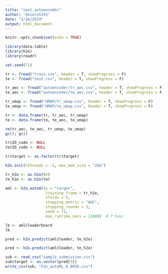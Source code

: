 ```yaml
---
title: "sant_autoencoder"
author: '@siero5335'
date: "2/16/2019"
output: html_document
---
```


```r
knitr::opts_chunk$set(echo = TRUE)
```

```r
library(data.table)
library(h2o)
library(readr)

set.seed(71)
```

```r
tr <- fread("train.csv", header = T, showProgress = F)
te <- fread("test.csv", header = T, showProgress = F)

tr_aec <- fread("autoencoder/tr_aec.csv", header = T, showProgress = F)
te_aec <- fread("autoencoder/te_aec.csv", header = T, showProgress = F)

tr_umap <- fread("UMAP/tr_umap.csv", header = T, showProgress = F)
te_umap <- fread("UMAP/te_umap.csv", header = T, showProgress = F)

tr <- data.frame(tr, tr_aec, tr_umap)
te <- data.frame(te, te_aec, te_umap)

rm(tr_aec, te_aec, tr_umap, te_umap)
gc(); gc()
```

```r
tr$ID_code <- NULL
te$ID_code <- NULL

tr$target <- as.factor(tr$target)
```


```r
h2o.init(nthreads = -1, max_mem_size = "24G")

tr_h2o <- as.h2o(tr)
te_h2o <- as.h2o(te)
```


```r
aml <- h2o.automl(y = "target",
                  training_frame = tr_h2o,
                  nfolds = 5,
                  stopping_metric = "AUC",
                  stopping_rounds = 3, 
                  seed = 71,
                  max_runtime_secs = 21600)  # 7 hour
```

```r
lb <- aml@leaderboard
lb
```

```r
pred <- h2o.predict(aml@leader, te_h2o)
```

```r
pred <- h2o.predict(aml@leader, te_h2o)
```

```r
sub <- read_csv("sample_submission.csv")
sub$target <- as.vector(pred[3])
write_csv(sub, "h2o_autoML_0.8856.csv")
```